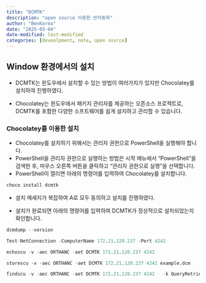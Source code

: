 ```yaml
---
title: "DCMTK"
description: "open source 이용한 반자동화"
author: "BenKorea"
date: "2025-03-04"
date-modified: last-modified
categories: [deveolpment, note, open source]
---
```


## Window 환경에서의 설치

-   DCMTK는 윈도우에서 설치할 수 있는 방법이 여러가지가 있지만 Chocolatey를 설치하여 진행하였다.

-   Chocolatey는 윈도우에서 패키지 관리자를 제공하는 오픈소스 프로젝트로, DCMTK를 포함한 다양한 소프트웨어를 쉽게 설치하고 관리할 수 있습니다.

### Chocolatey를 이용한 설치

-   Chocolatey를 설치하기 위해서는 관리자 권한으로 PowerShell을 실행해야 합니다.
-   PowerShell을 관리자 권한으로 실행하는 방법은 시작 메뉴에서 "PowerShell"을 검색한 후, 마우스 오른쪽 버튼을 클릭하고 "관리자 권한으로 실행"을 선택합니다.
-   PowerShell이 열리면 아래의 명령어를 입력하여 Chocolatey를 설치합니다.

```r
choco install dcmtk
```

-   설치 메세지가 복잡하여 A로 모두 동의하고 설치를 진행하였다.

-   설치가 완료되면 아래의 명령어를 입력하여 DCMTK가 정상적으로 설치되었는지 확인합니다.

```r
dcmdump --version
```

```r
Test-NetConnection -ComputerName 172.21.120.237 -Port 4242
```

```r
echoscu -v -aec ORTHANC -aet DCMTK 172.21.120.237 4242
```

```r
storescu -v -aec ORTHANC -aet DCMTK 172.21.120.237 4242 example.dcm
```

```r
findscu -v -aec ORTHANC -aet DCMTK 172.21.120.237 4242   -k QueryRetrieveLevel=STUDY -k PatientName="*"
```
